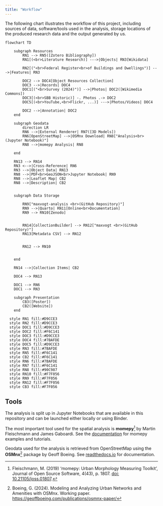 ```yaml
---
title: "Workflow"
---
```


The following chart illustrates the workflow of this project, including sources of data, software/tools used in the analysis, storage locations of the produced research data and the output generated by us.

<!--
- TODO Describe the data in this repository, including what it represents, how it was collected or obtained, any preprocessing or cleaning that was done, and any limitations or potential biases.
- TODO Data models, including field names, descriptions, and controlled values, should be clearly documented in a static document that is maintained with the data and is part of the products.
- TODO All rights and intellectual property issues should be clearly documented. Where possible, data and products should be released under open licenses (Creative Commons, GNU, BSD, MPL).
-->

```mermaid
flowchart TD

    subgraph Resources
        RN1 --> RN5([Zotero Bibliography])
        RN1[(<br>Literature Research)] --->|Objects| RN3[Wikidata]
        
        RN2[("<br>Federal Register<br>of Buildings and Dwellings")] --->|Features| RN3

        DOC2 --> DOC4[Object Resources Collection]
        DOC3 -->|Records| DOC4
        DOC1[("<br>Survey (2024)")] -->|Photos| DOC2([Wikimedia Commons])
        DOC3[(<br>SBB Historic)] -. Photos .-> DOC2
        DOC5[(<br>YouTube,<br>Flickr, ...)] --->|Photos/Videos| DOC4

        DOC2 -->|Annotation| DOC2
    end

    subgraph Geodata
        direction LR
        RN6 -->|External Renderer| RN7([3D Models])
        RN6[OpenStreetMap] -->|OSMnx Download| RN8["Analysis<br> (Jupyter Notebook)"]
        RN8 -->|momepy Analysis| RN8

    end

    RN13 --> RN14
    RN3 <-->|Cross-Reference| RN6
    RN3 -->|Object Data| RN13
    RN8 -->|PDF<br>GeoJSON<br>Jupyter Notebook| RN9
    RN8 -->|Leaflet Map| CB2
    RN8 -->|Description| CB2


    subgraph Data Storage

        RN9["maxvogt-analysis <br>(GitHub Repository)"]
        RN9 -->|Quarto| RN11[Online<br>Documentation]
        RN9 --> RN10[Zenodo]


        RN14[CollectionBuilder] --> RN12["maxvogt <br>(GitHub Repository)"]
        RN13[Metadata CSV] --> RN12


        RN12 --> RN10


    end

    RN14 -->|Collection Items| CB2

    DOC4 --> RN13

    DOC1 --> RN6
    DOC1 --> RN3

    subgraph Presentation
        CB3([Poster])
        CB2([Website])        
    end

  style RN1 fill:#D9CCE3
  style RN2 fill:#D9CCE3
  style DOC1 fill:#D9CCE3
  style DOC2 fill:#F6C141
  style DOC3 fill:#D9CCE3
  style DOC4 fill:#7BAFDE
  style DOC5 fill:#D9CCE3
  style RN3 fill:#7BAFDE
  style RN5 fill:#F6C141
  style CB2 fill:#F6C141
  style RN6 fill:#7BAFDE
  style RN7 fill:#F6C141
  style RN8 fill:#90C987
  style RN10 fill:#F7F056
  style RN9 fill:#F7F056
  style RN12 fill:#F7F056
  style CB3 fill:#F7F056
```

## Tools

The analysis is split up in Jupyter Notebooks that are available in this repository and can be launched either locally or using Binder.

The most important tool used for the spatial analysis is **momepy**[^1] by Martin Fleischmann and James Gaboardi. See the [documentation](https://docs.momepy.org/en/stable/index.html) for momepy examples and tutorials.

[^1]: Fleischmann, M. (2019) ‘momepy: Urban Morphology Measuring Toolkit’, Journal of Open Source Software, 4(43), p. 1807. [doi: 10.21105/joss.01807](https://joss.theoj.org/papers/10.21105/joss.01807).

Geodata used for the analysis is retrieved from OpenStreetMap using the **OSMnx**[^2] package by Geoff Boeing. See [readthedocs.io](https://osmnx.readthedocs.io/en/stable/) for documentation.

[^2]: Boeing, G. (2024). Modeling and Analyzing Urban Networks and Amenities with OSMnx. Working paper. [https://geoffboeing.com/publications/osmnx-paper/](https://geoffboeing.com/publications/osmnx-paper/)

<!--
Input: Lila
Zwischen-Output:
archived Output: Blau
presentable Output: Gelb
#F6C141 orange
#F7F056 gelb
Input
Zwischen-Output
Datenablage: helles Orange F6C141
Datenpräsentation: Gelb

Input: stadium
Zwischen-Output: eckig
Output: rund

  style TL3 fill:#7BAFDE
  style RN4 fill:#7BAFDE
  style RG3 fill:#7BAFDE
  style RW3 fill:#F7F056
-->